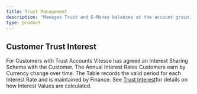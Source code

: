 ```yaml
---
title: Trust Management
description: "Manages Trust and E-Money balances at the account grain. Calculates Trust interest owed to Customers."
type: product
---
```



## Customer Trust Interest
For Customers with Trust Accounts Vitesse has agreed an Interest Sharing Schema with the Customer.
The Annual Interest Rates Customers earn by Currency change over time. The Table records the valid period for each Interest Rate and is maintained by Finance. See [Trust Interest](https://github.com/VitessePSP/data-analytics-pipeline/wiki/TrustInterest)for details on how Interest Values are calculated.

